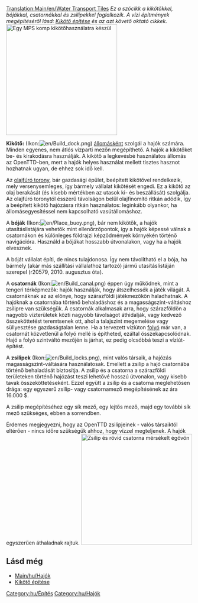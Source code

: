 [[Translation:Main/en/Water Transport Tiles]]
''Ez a szócikk a kikötőkkel, bójákkal, csatornákkal és zsilipekkel foglalkozik. A vízi építmények megépítéséről lásd:  [[Main/hu/Kikötő építése|Kikötő építése]] és az azt követő oktató cikkek.''
[[File:en/Dockscreenshot.png|thumb|300px|right|Egy [[MPS komp/Hu|MPS komp]] kikötőhasználatra készül]]

'''Kikötő:''' (Ikon:[[File:en/Build dock.png]]) [[Main/hu/Állomások|állomásként]] szolgál a hajók számára. Minden egyenes, nem átlós vízparti mezőn megépíthető. A hajók a kikötőket be- és kirakodásra használják. A kikötő a legkevésbé használatos állomás az OpenTTD-ben, mert a hajók helyes használat mellett tisztes hasznot hozhatnak ugyan, de ehhez sok idő kell.

Az [[Main/hu/Olajfúró torony|olajfúró torony]], bár gazdasági épület, beépített kikötővel rendelkezik, mely versenysemleges, így bármely vállalat kikötését engedi. Ez a kikötő az olaj berakását (és kisebb mértékben az utasok ki- és beszállását) szolgálja. Az olajfúró toronytól ésszerű távolságon belül olajfinomító ritkán adódik, így a beépített kikötő hajózásra ritkán használatos: leginkább olyankor, ha állomásegyesítéssel nem kapcsolható vasútállomáshoz.

A '''bóják''' (Ikon:[[File:en/Place buoy.png]]), bár nem kikötők, a hajók utasításlistájára vehetők mint ellenőrzőpontok, így a hajók képessé válnak a csatornákon és különleges földrajzi képződmények környékén történő navigációra. Használd a bójákat hosszabb útvonalakon, vagy ha a hajók elvesznek. 

A bóját vállalat építi, de nincs tulajdonosa. Így nem távolítható el a bója, ha bármely (akár más szállítási vállalathoz tartozó) jármű utasításlistáján szerepel (r20579, 2010. augusztus óta).

A '''csatornák''' (Ikon:[[File:en/Build canal.png]]) éppen úgy működnek, mint a tengeri térképmezők: hajók használják, hogy átszelhessék a játék világát. A csatornáknak az az előnye, hogy szárazföldi játékmezőkön haladhatnak. A hajóknak a csatornába történő behaladáshoz és a magasságszint-váltáshoz zsilipre van szükségük. A csatornák alkalmasak arra, hogy szárazföldön a nagyobb vízterületek közti nagyobb távolságot áthidalják, vagy kedvező összeköttetést teremtsenek ott, ahol a talajszint megemelése vagy süllyesztése gazdaságtalan lenne. Ha a tervezett víziúton [[Main/hu/Folyó|folyó]] már van, a csatornát közvetlenül a folyó mellé is építheted, ezáltal összekapcsolódnak. Hajó a folyó szintváltó mezőjén is járhat, ez pedig olcsóbbá teszi a víziút-építést.

A '''zsilipek''' (Ikon:[[File:en/Build locks.png]]), mint valós társaik, a hajózás magasságszint-váltására használatosak. Emellett a zsilip a hajó csatornába történő behaladását biztosítja. A zsilip és a csatorna a szárazföldi területeken történő hajózást teszi lehetővé hosszú útvonalon, vagy kisebb tavak összeköttetéseként. Ezzel együtt a zsilip és a csatorna meglehetősen drága: egy egyszerű zsilip- vagy csatornamező megépítésének az ára 16.000 $.

A zsilip megépítéséhez egy sík mező, egy lejtős mező, majd egy további sík mező szükséges, ebben a sorrendben.

Érdemes megjegyezni, hogy az OpenTTD zsilipjeinek - valós társaiktól eltérően - nincs időre szükségük ahhoz, hogy vízzel megteljenek. A hajók egyszerűen áthaladnak rajtuk. 
[[File:en/Temperate-canal-locks.png|thumb|300px|center|Zsilip és rövid csatorna mérsékelt égövön]]




==Lásd még==
*[[Main/hu/Hajók]]
*[[Main/hu/Kikötő építése|Kikötő építése]]


[[Category:hu/Építés]]
[[Category:hu/Hajók]]